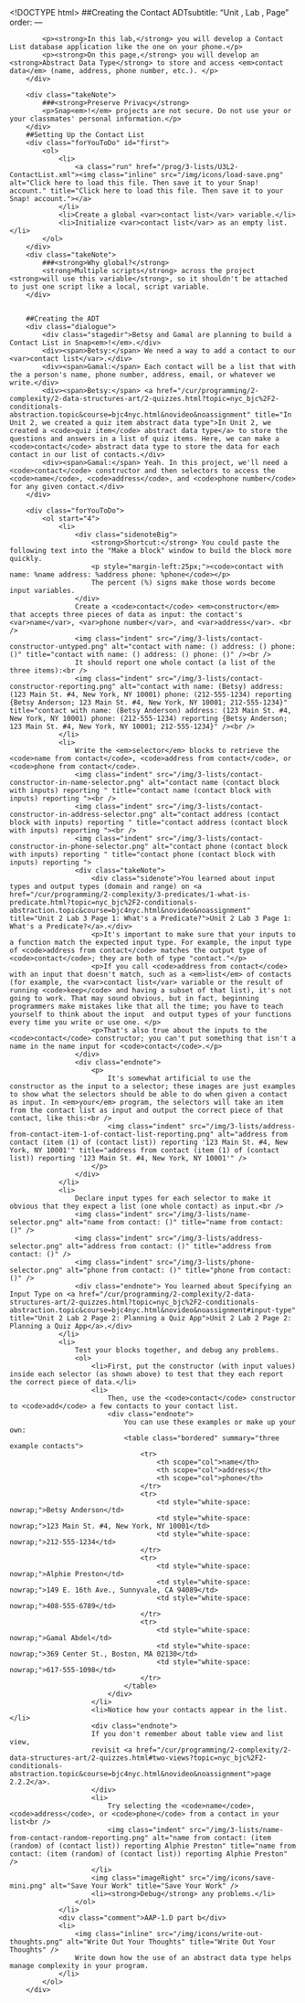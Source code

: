 <!DOCTYPE html>
<html lang="en">
    <head>
		<meta http-equiv="content-type" content="text/html; charset=utf-8" />
		<script type="text/javascript" src="/llab/loader.js"></script>
		<title>Unit 3 Lab 2: Contact List, Page 1</title>
    </head> 
    
    <body>
		##Creating the Contact ADTsubtitle: "Unit , Lab , Page"
order:
---
        <div class="learn">
        	<p><strong>In this lab,</strong> you will develop a Contact List database application like the one on your phone.</p>
        	<p><strong>On this page,</strong> you will develop an <strong>Abstract Data Type</strong> to store and access <em>contact data</em> (name, address, phone number, etc.). </p>
        </div>
                
        <div class="takeNote">
            ###<strong>Preserve Privacy</strong>
            <p>Snap<em>!</em> projects are not secure. Do not use your or your classmates' personal information.</p>
        </div>
        ##Setting Up the Contact List
        <div class="forYouToDo" id="first">
            <ol>
				<li>
                    <a class="run" href="/prog/3-lists/U3L2-ContactList.xml"><img class="inline" src="/img/icons/load-save.png" alt="Click here to load this file. Then save it to your Snap! account." title="Click here to load this file. Then save it to your Snap! account."></a>
                </li>
                <li>Create a global <var>contact list</var> variable.</li>
                <li>Initialize <var>contact list</var> as an empty list.</li>
            </ol>
		</div>
        <div class="takeNote">
            ###<strong>Why global?</strong>
            <strong>Multiple scripts</strong> across the project <strong>will use this variable</strong>, so it shouldn't be attached to just one script like a local, script variable.
        </div>


        ##Creating the ADT
        <div class="dialogue">
            <div class="stagedir">Betsy and Gamal are planning to build a Contact List in Snap<em>!</em>.</div>
            <div><span>Betsy:</span> We need a way to add a contact to our <var>contact list</var>.</div>
            <div><span>Gamal:</span> Each contact will be a list that with the a person's name, phone number, address, email, or whatever we write.</div>
            <div><span>Betsy:</span> <a href="/cur/programming/2-complexity/2-data-structures-art/2-quizzes.html?topic=nyc_bjc%2F2-conditionals-abstraction.topic&course=bjc4nyc.html&novideo&noassignment" title="In Unit 2, we created a quiz item abstract data type">In Unit 2, we created a <code>quiz item</code> abstract data type</a> to store the questions and answers in a list of quiz items. Here, we can make a <code>contact</code> abstract data type to store the data for each contact in our list of contacts.</div>
            <div><span>Gamal:</span> Yeah. In this project, we'll need a <code>contact</code> constructor and then selectors to access the <code>name</code>, <code>address</code>, and <code>phone number</code> for any given contact.</div>
		</div>
        
        <div class="forYouToDo">
            <ol start="4">
                <li>
                    <div class="sidenoteBig">
                        <strong>Shortcut:</strong> You could paste the following text into the "Make a block" window to build the block more quickly.
                        <p style="margin-left:25px;"><code>contact with name: %name address: %address phone: %phone</code></p>
                        The percent (%) signs make those words become input variables.
                    </div>
                    Create a <code>contact</code> <em>constructor</em> that accepts three pieces of data as input: the contact's <var>name</var>, <var>phone number</var>, and <var>address</var>. <br />
                    <img class="indent" src="/img/3-lists/contact-constructor-untyped.png" alt="contact with name: () address: () phone: ()" title="contact with name: () address: () phone: ()" /><br />
                    It should report one whole contact (a list of the three items):<br />
					<img class="indent" src="/img/3-lists/contact-constructor-reporting.png" alt="contact with name: (Betsy) address: (123 Main St. #4, New York, NY 10001) phone: (212-555-1234) reporting {Betsy Anderson; 123 Main St. #4, New York, NY 10001; 212-555-1234}" title="contact with name: (Betsy Anderson) address: (123 Main St. #4, New York, NY 10001) phone: (212-555-1234) reporting {Betsy Anderson; 123 Main St. #4, New York, NY 10001; 212-555-1234}" /><br />
                </li>
                <li>
                    Write the <em>selector</em> blocks to retrieve the <code>name from contact</code>, <code>address from contact</code>, or <code>phone from contact</code>.
                    <img class="indent" src="/img/3-lists/contact-constructor-in-name-selector.png" alt="contact name (contact block with inputs) reporting " title="contact name (contact block with inputs) reporting "><br />
                    <img class="indent" src="/img/3-lists/contact-constructor-in-address-selector.png" alt="contact address (contact block with inputs) reporting " title="contact address (contact block with inputs) reporting "><br />
                    <img class="indent" src="/img/3-lists/contact-constructor-in-phone-selector.png" alt="contact phone (contact block with inputs) reporting " title="contact phone (contact block with inputs) reporting ">
                    <div class="takeNote">
                        <div class="sidenote">You learned about input types and output types (domain and range) on <a href="/cur/programming/2-complexity/3-predicates/1-what-is-predicate.html?topic=nyc_bjc%2F2-conditionals-abstraction.topic&course=bjc4nyc.html&novideo&noassignment" title="Unit 2 Lab 3 Page 1: What's a Predicate?">Unit 2 Lab 3 Page 1: What's a Predicate?</a>.</div>
                        <p>It's important to make sure that your inputs to a function match the expected input type. For example, the input type of <code>address from contact</code> matches the output type of <code>contact</code>; they are both of type "contact."</p>
                        <p>If you call <code>address from contact</code> with an input that doesn't match, such as a <em>list</em> of contacts (for example, the <var>contact list</var> variable or the result of running <code>keep</code> and having a subset of that list), it's not going to work. That may sound obvious, but in fact, beginning programmers make mistakes like that all the time; you have to teach yourself to think about the input  and output types of your functions every time you write or use one. </p>
                        <p>That's also true about the inputs to the <code>contact</code> constructor; you can't put something that isn't a name in the name input for <code>contact</code>.</p>
                    </div>
                    <div class="endnote">
                        <p>
                            It's somewhat artificial to use the constructor as the input to a selector; these images are just examples to show what the selectors should be able to do when given a contact as input. In <em>your</em> program, the selectors will take an item from the contact list as input and output the correct piece of that contact, like this:<br />
                            <img class="indent" src="/img/3-lists/address-from-contact-item-1-of-contact-list-reporting.png" alt="address from contact (item (1) of (contact list)) reporting '123 Main St. #4, New York, NY 10001'" title="address from contact (item (1) of (contact list)) reporting '123 Main St. #4, New York, NY 10001'" />
                        </p>
                    </div>
                </li>
		        <li>
                    Declare input types for each selector to make it obvious that they expect a list (one whole contact) as input.<br />
                    <img class="indent" src="/img/3-lists/name-selector.png" alt="name from contact: ()" title="name from contact: ()" />
                    <img class="indent" src="/img/3-lists/address-selector.png" alt="address from contact: ()" title="address from contact: ()" />
                    <img class="indent" src="/img/3-lists/phone-selector.png" alt="phone from contact: ()" title="phone from contact: ()" />
                    <div class="endnote"> You learned about Specifying an Input Type on <a href="/cur/programming/2-complexity/2-data-structures-art/2-quizzes.html?topic=nyc_bjc%2F2-conditionals-abstraction.topic&course=bjc4nyc.html&novideo&noassignment#input-type" title="Unit 2 Lab 2 Page 2: Planning a Quiz App">Unit 2 Lab 2 Page 2: Planning a Quiz App</a>.</div>
                </li>
                <li>
                    Test your blocks together, and debug any problems.
                    <ol>
                        <li>First, put the constructor (with input values) inside each selector (as shown above) to test that they each report the correct piece of data.</li>
                        <li>
                            Then, use the <code>contact</code> constructor to <code>add</code> a few contacts to your contact list.
                            <div class="endnote">
                                You can use these examples or make up your own:
                                <table class="bordered" summary="three example contacts">
                                    <tr>
                                        <th scope="col">name</th>
                                        <th scope="col">address</th>
                                        <th scope="col">phone</th>
                                    </tr>
                                    <tr>
                                        <td style="white-space: nowrap;">Betsy Anderson</td>
                                        <td style="white-space: nowrap;">123 Main St. #4, New York, NY 10001</td>
                                        <td style="white-space: nowrap;">212-555-1234</td>
                                    </tr>
                                    <tr>
                                        <td style="white-space: nowrap;">Alphie Preston</td>
                                        <td style="white-space: nowrap;">149 E. 16th Ave., Sunnyvale, CA 94089</td>
                                        <td style="white-space: nowrap;">408-555-6789</td>
                                    </tr>
                                    <tr>
                                        <td style="white-space: nowrap;">Gamal Abdel</td>
                                        <td style="white-space: nowrap;">369 Center St., Boston, MA 02130</td>
                                        <td style="white-space: nowrap;">617-555-1098</td>
                                    </tr>
                                </table>
                            </div>
                        </li>
                        <li>Notice how your contacts appear in the list. </li>
						<div class="endnote">
						If you don't remember about table view and list view,
						revisit <a href="/cur/programming/2-complexity/2-data-structures-art/2-quizzes.html#two-views?topic=nyc_bjc%2F2-conditionals-abstraction.topic&course=bjc4nyc.html&novideo&noassignment">page 2.2.2</a>.
						</div>
						<li>
                            Try selecting the <code>name</code>, <code>address</code>, or <code>phone</code> from a contact in your list<br />
                            <img class="indent" src="/img/3-lists/name-from-contact-random-reporting.png" alt="name from contact: (item (random) of (contact list)) reporting Alphie Preston" title="name from contact: (item (random) of (contact list)) reporting Alphie Preston" />
                        </li>
                        <img class="imageRight" src="/img/icons/save-mini.png" alt="Save Your Work" title="Save Your Work" />
                        <li><strong>Debug</strong> any problems.</li>
                    </ol>
                </li>
                <div class="comment">AAP-1.D part b</div>
                <li>
                    <img class="inline" src="/img/icons/write-out-thoughts.png" alt="Write Out Your Thoughts" title="Write Out Your Thoughts" />
                    Write down how the use of an abstract data type helps manage complexity in your program.
                </li>
            </ol>
        </div>
        


